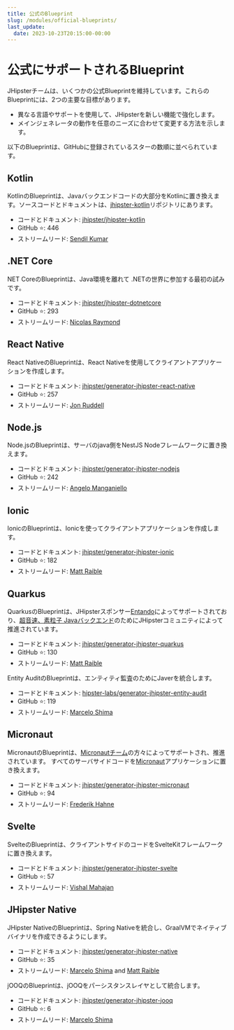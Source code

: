 ```yaml
---
title: 公式のBlueprint
slug: /modules/official-blueprints/
last_update:
  date: 2023-10-23T20:15:00-00:00
---
```


# <i class="fa fa-star"></i> 公式にサポートされるBlueprint

JHipsterチームは、いくつかの公式Blueprintを維持しています。これらのBlueprintには、2つの主要な目標があります。

* 異なる言語やサポートを使用して、JHipsterを新しい機能で強化します。
* メインジェネレータの動作を任意のニーズに合わせて変更する方法を示します。

以下のBlueprintは、GitHubに登録されているスターの数順に並べられています。

## Kotlin

KotlinのBlueprintは、Javaバックエンドコードの大部分をKotlinに置き換えます。ソースコードとドキュメントは、[jhipster-kotlin](https://github.com/jhipster/jhipster-kotlin)リポジトリにあります。

- コードとドキュメント: [jhipster/jhipster-kotlin](https://github.com/jhipster/jhipster-kotlin)
- GitHub ⭐️: 446
- ストリームリード: [Sendil Kumar](https://github.com/sendilkumarn)


## .NET Core

NET CoreのBlueprintは、Java環境を離れて .NETの世界に参加する最初の試みです。

- コードとドキュメント: [jhipster/jhipster-dotnetcore](https://github.com/jhipster/jhipster-dotnetcore)
- GitHub ⭐️: 293
- ストリームリード: [Nicolas Raymond](https://github.com/nicolas63)


## React Native

React NativeのBlueprintは、React Nativeを使用してクライアントアプリケーションを作成します。 

- コードとドキュメント: [jhipster/generator-jhipster-react-native](https://github.com/jhipster/generator-jhipster-react-native)
- GitHub ⭐️: 257
- ストリームリード: [Jon Ruddell](https://github.com/ruddell)


## Node.js

Node.jsのBlueprintは、サーバのjava側をNestJS Nodeフレームワークに置き換えます。

- コードとドキュメント: [jhipster/generator-jhipster-nodejs](https://github.com/jhipster/generator-jhipster-nodejs)
- GitHub ⭐️: 242
- ストリームリード: [Angelo Manganiello](https://github.com/amanganiello90)


## Ionic

IonicのBlueprintは、Ionicを使ってクライアントアプリケーションを作成します。

- コードとドキュメント: [jhipster/generator-jhipster-ionic](https://github.com/jhipster/generator-jhipster-ionic)
- GitHub ⭐️: 182
- ストリームリード: [Matt Raible](https://github.com/mraible)


## Quarkus

QuarkusのBlueprintは、JHipsterスポンサー[Entando](https://www.entando.com/)によってサポートされており、[超音速、素粒子 Javaバックエンド](https://quarkus.io/)のためにJHipsterコミュニティによって推進されています。

- コードとドキュメント: [jhipster/generator-jhipster-quarkus](https://github.com/jhipster/generator-jhipster-quarkus)
- GitHub ⭐️: 130
- ストリームリード: [Matt Raible](https://github.com/mraible)


Entity AuditのBlueprintは、エンティティ監査のためにJaverを統合します。

- コードとドキュメント: [hipster-labs/generator-jhipster-entity-audit](https://github.com/hipster-labs/generator-jhipster-entity-audit)
- GitHub ⭐️: 119
- ストリームリード: [Marcelo Shima](https://github.com/mshima)


## Micronaut

MicronautのBlueprintは、[Micronautチーム](https://github.com/jhipster/generator-jhipster-micronaut/graphs/contributors)の方々によってサポートされ、推進されています。
すべてのサーバサイドコードを[Micronaut](https://micronaut.io/)アプリケーションに置き換えます。

- コードとドキュメント: [jhipster/generator-jhipster-micronaut](https://github.com/jhipster/generator-jhipster-micronaut)
- GitHub ⭐️: 94
- ストリームリード: [Frederik Hahne](https://github.com/atomfrede)


## Svelte

SvelteのBlueprintは、クライアントサイドのコードをSvelteKitフレームワークに置き換えます。

- コードとドキュメント: [jhipster/generator-jhipster-svelte](https://github.com/jhipster/generator-jhipster-svelte)
- GitHub ⭐️: 57
- ストリームリード: [Vishal Mahajan](https://github.com/vishal423)


## JHipster Native

JHipster NativeのBlueprintは、Spring Nativeを統合し、GraalVMでネイティブバイナリを作成できるようにします。

- コードとドキュメント: [jhipster/generator-jhipster-native](https://github.com/jhipster/generator-jhipster-native)
- GitHub ⭐️: 35
- ストリームリード: [Marcelo Shima](https://github.com/mshima) and [Matt Raible](https://github.com/mraible)


jOOQのBlueprintは、jOOQをパーシスタンスレイヤとして統合します。

- コードとドキュメント: [jhipster/generator-jhipster-jooq](https://github.com/jhipster/generator-jhipster-jooq)
- GitHub ⭐️: 6
- ストリームリード: [Marcelo Shima](https://github.com/mshima)
